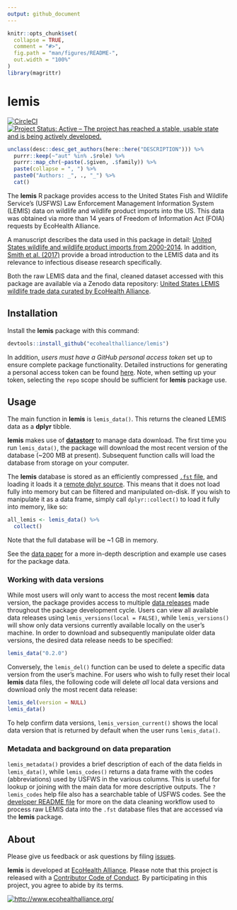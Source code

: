```yaml
---
output: github_document
---
```


<!-- README.md is generated from README.Rmd. Please edit that file -->

```r
knitr::opts_chunk$set(
  collapse = TRUE,
  comment = "#>",
  fig.path = "man/figures/README-",
  out.width = "100%"
)
library(magrittr)
```

# lemis

<!-- badges: start -->

[![CircleCI](https://circleci.com/gh/ecohealthalliance/lemis.svg?style=shield&circle-token=23cd13e8d5276a8100a83984982d065d1773fd77)](https://circleci.com/gh/ecohealthalliance/lemis)
[![Project Status: Active – The project has reached a stable, usable state and is being actively developed.](https://www.repostatus.org/badges/latest/active.svg)](https://www.repostatus.org/#active)

<!-- badges: end -->

```r
unclass(desc::desc_get_authors(here::here("DESCRIPTION"))) %>% 
  purrr::keep(~"aut" %in% .$role) %>% 
  purrr::map_chr(~paste(.$given, .$family)) %>% 
  paste(collapse = ", ") %>% 
  paste0("Authors: _", ., "_") %>% 
  cat()
```

The **lemis** R package provides access to the United States Fish and Wildlife Service's (USFWS) Law Enforcement Management Information System (LEMIS) data on wildlife and wildlife product imports into the US. This data was obtained via more than 14 years of Freedom of Information Act (FOIA) requests by EcoHealth Alliance.

A manuscript describes the data used in this package in detail: [United States wildlife and wildlife product imports from 2000-2014](https://doi.org/10.1038/s41597-020-0354-5). In addition, [Smith et al. (2017)](https://doi.org/10.1007/s10393-017-1211-7) provide a broad introduction to the LEMIS data and its relevance to infectious disease research specifically.

Both the raw LEMIS data and the final, cleaned dataset accessed with this package are available via a Zenodo data repository: [United States LEMIS wildlife trade data curated by EcoHealth Alliance](https://doi.org/10.5281/zenodo.3387661). 

## Installation

Install the **lemis** package with this command:

```r
devtools::install_github("ecohealthalliance/lemis")
```

In addition, *users must have a GitHub personal access token* set up to ensure complete package functionality. Detailed instructions for generating a personal access token can be found [here](http://happygitwithr.com/github-pat.html#step-by-step). Note, when setting up your token, selecting the `repo` scope should be sufficient for **lemis** package use.

## Usage

The main function in **lemis** is `lemis_data()`. This returns the cleaned LEMIS data as a **dplyr** tibble.

**lemis** makes use of [**datastorr**](https://github.com/ropenscilabs/datastorr) to manage data download. The first time you run `lemis_data()`, the package will download the most recent version of the database (~200 MB at present). Subsequent function calls will load the database from storage on your computer.

The **lemis** database is stored as an efficiently compressed [`.fst` file](https://github.com/fstpackage/fst), and loading it loads it a [remote dplyr source](https://github.com/krlmlr/fstplyr). This means that it does not load fully into memory but can be filtered and manipulated on-disk. If you wish to manipulate it as a data frame, simply call `dplyr::collect()` to load it fully into memory, like so:

```r
all_lemis <- lemis_data() %>% 
  collect()
```

Note that the full database will be ~1 GB in memory.

See the [data paper](https://doi.org/10.1038/s41597-020-0354-5) for a more in-depth description and example use cases for the package data.

### Working with data versions

While most users will only want to access the most recent **lemis** data version, the package provides access to multiple [data releases](https://github.com/ecohealthalliance/lemis/releases) made throughout the package development cycle. Users can view all available data releases using `lemis_versions(local = FALSE)`, while `lemis_versions()` will show only data versions currently available locally on the user's machine. In order to download and subsequently manipulate older data versions, the desired data release needs to be specified:

```r
lemis_data("0.2.0")
```

Conversely, the `lemis_del()` function can be used to delete a specific data version from the user's machine. For users who wish to fully reset their local **lemis** data files, the following code will delete *all* local data versions and download only the most recent data release:

```r
lemis_del(version = NULL)
lemis_data()
```

To help confirm data versions, `lemis_version_current()` shows the local data version that is returned by default when the user runs `lemis_data()`.

### Metadata and background on data preparation

`lemis_metadata()` provides a brief description of each of the data fields in `lemis_data()`, while `lemis_codes()` returns a data frame with the codes (abbreviations) used by USFWS in the various columns. This is useful for lookup or joining with the main data for more descriptive outputs. The `?lemis_codes` help file also has a searchable table of USFWS codes. See the [developer README file](https://github.com/ecohealthalliance/lemis/tree/master/data-raw/README.md) for more on the data cleaning workflow used to process raw LEMIS data into the `.fst` database files that are accessed via the **lemis** package.

## About

Please give us feedback or ask questions by filing [issues](https://github.com/ecohealthalliance/lemis/issues).

**lemis** is developed at [EcoHealth Alliance](https://github.com/ecohealthalliance). Please note that this project is released with a [Contributor Code of Conduct](CODE_OF_CONDUCT.md). By participating in this project, you agree to abide by its terms.

[![http://www.ecohealthalliance.org/](inst/figs/eha-footer.png)](http://www.ecohealthalliance.org/)
